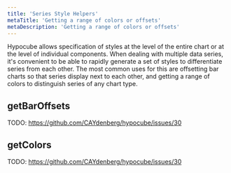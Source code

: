 ```yaml
---
title: 'Series Style Helpers'
metaTitle: 'Getting a range of colors or offsets'
metaDescription: 'Getting a range of colors or offsets'
---
```


Hypocube allows specification of styles at the level of the entire chart or at the level of individual components. When dealing with multiple data series, it's convenient to be able to rapidly generate a set of styles to differentiate series from each other. The most common uses for this are offsetting bar charts so that series display next to each other, and getting a range of colors to distinguish series of any chart type.

## getBarOffsets

TODO: https://github.com/CAYdenberg/hypocube/issues/30

## getColors

TODO: https://github.com/CAYdenberg/hypocube/issues/30
